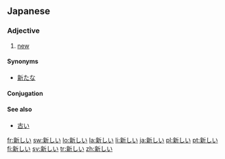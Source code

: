 ==Japanese==
{{ja-kanjitab|新}}

===Adjective===
{{ja-adj|kk|decl=i|hira=あたらしい|rom=atarashii}}

# [[new]]

====Synonyms====
*[[新たな]]

====Conjugation====
{{ja-i|新し|あたらし|atarashi}}

====See also====
*[[古い]]

[[fr:新しい]]
[[sw:新しい]]
[[lo:新しい]]
[[la:新しい]]
[[li:新しい]]
[[ja:新しい]]
[[pl:新しい]]
[[pt:新しい]]
[[fi:新しい]]
[[sv:新しい]]
[[tr:新しい]]
[[zh:新しい]]